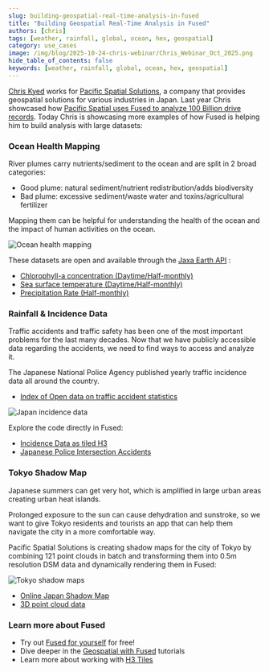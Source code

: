 ```yaml
---
slug: building-geospatial-real-time-analysis-in-fused
title: "Building Geospatial Real-Time Analysis in Fused"
authors: [chris]
tags: [weather, rainfall, global, ocean, hex, geospatial]
category: use_cases
image: /img/blog/2025-10-24-chris-webinar/Chris_Webinar_Oct_2025.png
hide_table_of_contents: false
keywords: [weather, rainfall, global, ocean, hex, geospatial]
---
```


[Chris Kyed](https://www.linkedin.com/in/christopher-kyed-1388aa156/) works for [Pacific Spatial Solutions](https://www.pacificspatial.com/), a company that provides geospatial solutions for various industries in Japan. Last year Chris showcased how [Pacific Spatial uses Fused to analyze 100 Billion drive records](/blog/analyzing-traffic-speeds). Today Chris is showcasing more examples of how Fused is helping him to build analysis with large datasets:

### Ocean Health Mapping

River plumes carry nutrients/sediment to the ocean and are split in 2 broad categories:
- Good plume: natural sediment/nutrient redistribution/adds biodiversity
- Bad plume: excessive sediment/waste water and toxins/agricultural fertilizer

Mapping them can be helpful for understanding the health of the ocean and the impact of human activities on the ocean.

![Ocean health mapping](/img/blog/2025-10-24-chris-webinar/chris_webinar_ocean_health.png)


These datasets are open and available through the [Jaxa Earth API](https://data.earth.jaxa.jp/en/) :
- [Chlorophyll-a concentration (Daytime/Half-monthly)](https://data.earth.jaxa.jp/en/datasets/#/id/JAXA.G-Portal_GCOM-C.SGLI_standard.L3-CHLA.daytime.v3_global_half-monthly)
- [Sea surface temperature (Daytime/Half-monthly)](https://data.earth.jaxa.jp/en/datasets/#/id/JAXA.G-Portal_GCOM-C.SGLI_standard.L3-SST.daytime.v3_global_half-monthly)
- [Precipitation Rate (Half-monthly)](https://data.earth.jaxa.jp/en/datasets/#/id/JAXA.EORC_GSMaP_standard.Gauge.00Z-23Z.v6_half-monthly)


### Rainfall & Incidence Data

Traffic accidents and traffic safety has been one of the most important problems for the last many decades. Now that we have publicly accessible data regarding the accidents, we need to find ways to access and analyze it.

The Japanese National Police Agency published yearly traffic incidence data all around the country. 

- [Index of Open data on traffic accident statistics](https://www.npa.go.jp/publications/statistics/koutsuu/opendata/index_opendata.html)

![Japan incidence data](/img/blog/2025-10-24-chris-webinar/japan_incidence_data.png)


Explore the code directly in Fused:
- [Incidence Data as tiled H3](https://www.fused.io/workbench/udf/catalog/community_max_html_accident_h3_tile-565a9469-8557-4415-a964-9b5da4cb49f5)
- [Japanese Police Intersection Accidents](https://www.fused.io/workbench/udf/catalog/community_max_JP_intersection_accidents-c96ff8c6-9fae-4532-9f49-7c0be0134beb)


### Tokyo Shadow Map

Japanese summers can get very hot, which is amplified in large urban areas creating urban heat islands. 

Prolonged exposure to the sun can cause dehydration and sunstroke, so we want to give Tokyo residents and tourists an app that can help them navigate the city in a more comfortable way.

Pacific Spatial Solutions is creating shadow maps for the city of Tokyo by combining 121 point clouds in batch and transforming them into 0.5m resolution DSM data and dynamically rendering them in Fused:

![Tokyo shadow maps](/img/blog/2025-10-24-chris-webinar/tokyo_shadow_maps.png)

- [Online Japan Shadow Map](https://tokyooasis.com/search.html?category=idea)
- [3D point cloud data](https://3dview.tokyo-digitaltwin.metro.tokyo.lg.jp/)


### Learn more about Fused

- Try out [Fused for yourself](https://www.fused.io/workbench) for free!
- Dive deeper in the [Geospatial with Fused](/tutorials/Geospatial%20with%20Fused/) tutorials
- Learn more about working with [H3 Tiles](/tutorials/Geospatial%20with%20Fused/h3-tiling)